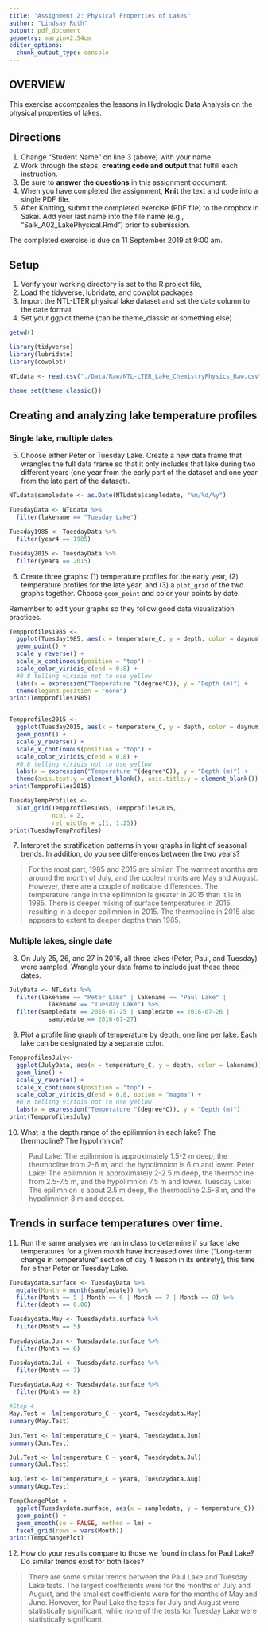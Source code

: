 ```yaml
---
title: "Assignment 2: Physical Properties of Lakes"
author: "Lindsay Roth"
output: pdf_document
geometry: margin=2.54cm
editor_options: 
  chunk_output_type: console
---
```


## OVERVIEW

This exercise accompanies the lessons in Hydrologic Data Analysis on the physical properties of lakes. 

## Directions
1. Change "Student Name" on line 3 (above) with your name.
3. Work through the steps, **creating code and output** that fulfill each instruction.
4. Be sure to **answer the questions** in this assignment document.
6. When you have completed the assignment, **Knit** the text and code into a single PDF file.
8. After Knitting, submit the completed exercise (PDF file) to the dropbox in Sakai. Add your last name into the file name (e.g., "Salk_A02_LakePhysical.Rmd") prior to submission.

The completed exercise is due on 11 September 2019 at 9:00 am.

## Setup

1. Verify your working directory is set to the R project file, 
2. Load the tidyverse, lubridate, and cowplot packages
3. Import the NTL-LTER physical lake dataset and set the date column to the date format
4. Set your ggplot theme (can be theme_classic or something else)

```r
getwd()

library(tidyverse)
library(lubridate)
library(cowplot)

NTLdata <- read.csv("./Data/Raw/NTL-LTER_Lake_ChemistryPhysics_Raw.csv")

theme_set(theme_classic())

```

## Creating and analyzing lake temperature profiles

### Single lake, multiple dates

5. Choose either Peter or Tuesday Lake. Create a new data frame that wrangles the full data frame so that it only includes that lake during two different years (one year from the early part of the dataset and one year from the late part of the dataset).

```r
NTLdata$sampledate <- as.Date(NTLdata$sampledate, "%m/%d/%y")

TuesdayData <- NTLdata %>%
  filter(lakename == "Tuesday Lake")

Tuesday1985 <- TuesdayData %>%
  filter(year4 == 1985)

Tuesday2015 <- TuesdayData %>%
  filter(year4 == 2015)

```

6. Create three graphs: (1) temperature profiles for the early year, (2) temperature profiles for the late year, and (3) a `plot_grid` of the two graphs together. Choose `geom_point` and color your points by date. 

Remember to edit your graphs so they follow good data visualization practices.

```r
Tempprofiles1985 <- 
  ggplot(Tuesday1985, aes(x = temperature_C, y = depth, color = daynum)) +
  geom_point() +
  scale_y_reverse() +
  scale_x_continuous(position = "top") +
  scale_color_viridis_c(end = 0.8) + 
  #0.8 telling viridis not to use yellow
  labs(x = expression("Temperature "(degree*C)), y = "Depth (m)") +
  theme(legend.position = "none")
print(Tempprofiles1985)


Tempprofiles2015 <- 
  ggplot(Tuesday2015, aes(x = temperature_C, y = depth, color = daynum)) +
  geom_point() +
  scale_y_reverse() +
  scale_x_continuous(position = "top") +
  scale_color_viridis_c(end = 0.8) + 
  #0.8 telling viridis not to use yellow
  labs(x = expression("Temperature "(degree*C)), y = "Depth (m)") +
  theme(axis.text.y = element_blank(), axis.title.y = element_blank())
print(Tempprofiles2015)

TuesdayTempProfiles <- 
  plot_grid(Tempprofiles1985, Tempprofiles2015, 
            ncol = 2,
            rel_widths = c(1, 1.25))
print(TuesdayTempProfiles)


```

7. Interpret the stratification patterns in your graphs in light of seasonal trends. In addition, do you see differences between the two years?

> For the most part, 1985 and 2015 are similar. The warmest months are around the month of July, and the coolest monts are May and August. However, there are a couple of noticable differences.  The temperature range in the epilimnion is greater in 2015 than it is in 1985.  There is deeper mixing of surface temperatures in 2015, resulting in a deeper epilimnion in 2015.  The thermocline in 2015 also appears to extent to deeper depths than 1985.

### Multiple lakes, single date 

8. On July 25, 26, and 27 in 2016, all three lakes (Peter, Paul, and Tuesday) were sampled. Wrangle your data frame to include just these three dates.

```r
JulyData <- NTLdata %>%
  filter(lakename == "Peter Lake" | lakename == "Paul Lake" |
           lakename == "Tuesday Lake") %>%
  filter(sampledate == 2016-07-25 | sampledate == 2016-07-26 |
           sampledate == 2016-07-27)

```

9. Plot a profile line graph of temperature by depth, one line per lake. Each lake can be designated by a separate color.

```r
TempprofilesJuly<- 
  ggplot(JulyData, aes(x = temperature_C, y = depth, color = lakename)) +
  geom_line() +
  scale_y_reverse() +
  scale_x_continuous(position = "top") +
  scale_color_viridis_d(end = 0.8, option = "magma") + 
  #0.8 telling viridis not to use yellow
  labs(x = expression("Temperature "(degree*C)), y = "Depth (m)")
print(TempprofilesJuly)


```

10. What is the depth range of the epilimnion in each lake? The thermocline? The hypolimnion?

> Paul Lake: The epilimnion is approximately 1.5-2 m deep, the thermocline from 2-6 m, and the hypolimnion is 6 m and lower.  Peter Lake: The epilimnion is approximately 2-2.5 m deep, the thermocline from 2.5-7.5 m, and the hypolimnion 7.5 m and lower.  Tuesday Lake: The epilimnion is about 2.5 m deep, the thermocline 2.5-8 m, and the hypolimnion 8 m and deeper.

## Trends in surface temperatures over time. 
11. Run the same analyses we ran in class to determine if surface lake temperatures for a given month have increased over time ("Long-term change in temperature" section of day 4 lesson in its entirety), this time for either Peter or Tuesday Lake. 

```r
Tuesdaydata.surface <- TuesdayData %>%
  mutate(Month = month(sampledate)) %>%
  filter(Month == 5 | Month == 6 | Month == 7 | Month == 8) %>%
  filter(depth == 0.00)

Tuesdaydata.May <- Tuesdaydata.surface %>%
  filter(Month == 5)

Tuesdaydata.Jun <- Tuesdaydata.surface %>%
  filter(Month == 6)

Tuesdaydata.Jul <- Tuesdaydata.surface %>%
  filter(Month == 7)

Tuesdaydata.Aug <- Tuesdaydata.surface %>%
  filter(Month == 8)

#Step 4
May.Test <- lm(temperature_C ~ year4, Tuesdaydata.May)
summary(May.Test)

Jun.Test <- lm(temperature_C ~ year4, Tuesdaydata.Jun)
summary(Jun.Test)

Jul.Test <- lm(temperature_C ~ year4, Tuesdaydata.Jul)
summary(Jul.Test)

Aug.Test <- lm(temperature_C ~ year4, Tuesdaydata.Aug)
summary(Aug.Test)

TempChangePlot <- 
  ggplot(Tuesdaydata.surface, aes(x = sampledate, y = temperature_C)) +
  geom_point() +
  geom_smooth(se = FALSE, method = lm) +
  facet_grid(rows = vars(Month))
print(TempChangePlot)
```

12. How do your results compare to those we found in class for Paul Lake? Do similar trends exist for both lakes?

> There are some similar trends between the Paul Lake and Tuesday Lake tests. The largest coefficients were for the months of July and August, and the smallest coefficients were for the months of May and June. However, for Paul Lake the tests for July and August were statistically significant, while none of the tests for Tuesday Lake were statistically significant. 
